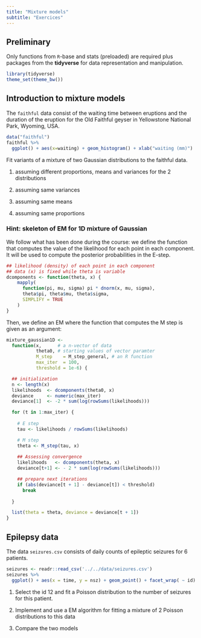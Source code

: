 ```yaml
---
title: "Mixture models"
subtitle: "Exercices"
---
```


## Preliminary

Only functions from `R`-base and stats (preloaded) are required plus packages from the **tidyverse** for data representation and manipulation.

```r
library(tidyverse)
theme_set(theme_bw())
```

## Introduction to mixture models

The `faithful` data consist of the waiting time between eruptions and the duration of the eruption for the Old Faithful geyser in Yellowstone National Park, Wyoming, USA.


```r
data("faithful")
faithful %>% 
  ggplot() + aes(x=waiting) + geom_histogram() + xlab("waiting (mm)")
```

Fit variants of a mixture of two Gaussian distributions to the faithful data.

 1. assuming different proportions, means and variances for the 2 distributions

 2. assuming same variances 
 
 3. assuming same means
 
 4. assuming same proportions

### Hint: skeleton of EM for 1D mixture of Gaussian

We follow what has been done during the course: we define the function that computes the value of the likelihood for each point in each component. It will be used to compute the posterior probabilities in the E-step.

```r
## likelihood (density) of each point in each component
## data (x) is fixed while theta is variable
dcomponents <- function(theta, x) {
    mapply(
      function(pi, mu, sigma) pi * dnorm(x, mu, sigma),
      theta$pi, theta$mu, theta$sigma,
      SIMPLIFY = TRUE
    )
}
```

Then, we define an EM where the function that computes the M step is given as an argument:

```r
mixture_gaussian1D <- 
  function(x,      # a n-vector of data
           theta0, # starting values of vector paramter
           M_step    = M_step_general, # an R function
           max_iter  = 100,
           threshold = 1e-6) {

  ## initialization
  n <- length(x)
  likelihoods  <- dcomponents(theta0, x) 
  deviance     <- numeric(max_iter)
  deviance[1]  <- -2 * sum(log(rowSums(likelihoods)))

  for (t in 1:max_iter) {
    
    # E step
    tau <- likelihoods / rowSums(likelihoods)

    # M step
    theta <- M_step(tau, x)
    
    ## Assessing convergence
    likelihoods   <- dcomponents(theta, x)
    deviance[t+1] <- - 2 * sum(log(rowSums(likelihoods)))

    ## prepare next iterations
    if (abs(deviance[t + 1] - deviance[t]) < threshold)
      break
    
  }

  list(theta = theta, deviance = deviance[t + 1])
}
```

## Epilepsy data

The data `seizures.csv` consists of  daily counts of epileptic seizures for 6 patients.

```r
seizures <- readr::read_csv('../../data/seizures.csv')
seizures %>% 
  ggplot() + aes(x = time, y = nsz) + geom_point() + facet_wrap( ~ id)
```
 
  1. Select the id 12 and fit a Poisson distribution to the number of seizures for this patient.

  2. Implement and use a EM algorithm for fitting a mixture of 2 Poisson distributions to this data
  
  3. Compare the two models
  
